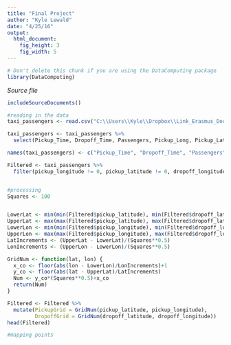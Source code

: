 ```yaml
---
title: "Final Project"
author: "Kyle Lewald"
date: "4/25/16"
output: 
  html_document:
    fig_height: 3
    fig_width: 5
---
```

<!-- Don't edit in between this line and the one below -->
```r
# Don't delete this chunk if you are using the DataComputing package
library(DataComputing)
```
*Source file* 
```r
includeSourceDocuments()
```
<!-- Don't edit the material above this line -->


```r
#reading in the data
taxi_passengers <- read.csv("C:\\Users\\Kyle\\Dropbox\\Link_Erasmus_Documents\\STAT133\\Final Project\\taxi_passengers_sample.csv")

taxi_passengers <- taxi_passengers %>%
  select(Pickup_Time, Dropoff_Time, Passengers, Pickup_Long, Pickup_Lat, Dropoff_Long, Dropoff_Lat)

names(taxi_passengers) <- c("Pickup_Time", "Dropoff_Time", "Passengers", "pickup_longitude", "pickup_latitude", "dropoff_longitude", "dropoff_latitude")

Filtered <- taxi_passengers %>% 
  filter(pickup_longitude != 0, pickup_latitude != 0, dropoff_longitude != 0, dropoff_latitude != 0)



```

```r
#processing
Squares <- 100


LowerLat <- min(min(Filtered$pickup_latitude), min(Filtered$dropoff_latitude))-0.00001
UpperLat <- max(max(Filtered$pickup_latitude), max(Filtered$dropoff_latitude))+0.00001
LowerLon <- min(min(Filtered$pickup_longitude), min(Filtered$dropoff_longitude))-0.00001
UpperLon <- max(max(Filtered$pickup_longitude), max(Filtered$dropoff_longitude))+0.00001
LatIncrements <- (UpperLat - LowerLat)/(Squares**0.5)
LonIncrements <- (UpperLon - LowerLon)/(Squares**0.5)

GridNum <- function(lat, lon) {
  x_co <- floor(abs(lon - LowerLon)/LonIncrements)+1
  y_co <- floor(abs(lat - UpperLat)/LatIncrements)
  Num <- y_co*(Squares**0.5)+x_co
  return(Num)
}

Filtered <- Filtered %>%
  mutate(PickupGrid = GridNum(pickup_latitude, pickup_longitude),
         DropoffGrid = GridNum(dropoff_latitude, dropoff_longitude))
head(Filtered)
```

```r
#mapping points

```

